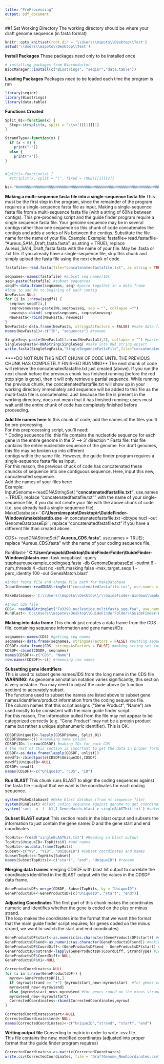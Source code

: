 ---
title: "PreProcessing"
output: pdf_document
---

##1.Set Working Directory
The working directory should be where your draft genome sequence (in fasta format)

```{r setup, include=FALSE}
knitr::opts_knit$set(root.dir = '\\Users\\mspoto\\Desktop\\Test')
setwd('\\Users\\mspoto\\Desktop\\Test')

```


__Install Packages__
These packages need only to be installed once 
```{r, eval=FALSE, echo=FALSE}

# installing packages from Bioconductor 
BiocManager::install(c("Biostrings", "seqinr","data.table"))

```


__Loading Packages__
Packages need to be loaded each time the program is run 
```{r, eval=FALSE, echo=FALSE}
library(seqinr)
library(Biostrings)
library(data.table)

```


__Functions Created__
```{r, eval=FALSE, echo=FALSE}

Split_01<-function(x) {
  Step<-strsplit(x, split = "\\s+")[[1]][1]
}

StrandType<-function(x) { 
  if (x < 0) { 
    print("-")}
  else {
    print("+")}
}


#Split1<-function(x) {
  #strsplit(x, split = "|", fixed = TRUE)[[1]][2]}

Ns<-"NNNNNNNNNNNNNNNNNNNNNNNNNNNNNNNNNNNNNNNNNNNNNNNNNNNNNNNNNNNNNNNNNNNNNNNNNNNNNNNNNNNNNNNNNNNNNNNNNNNNNNNNNNNNNNNNNNNNNNNN" #to add between contigs 

```

__Making a multi-sequence fasta file into a single-sequence fasta file__
This must be the first step in the program, since the remainder of the program requires a single-sequence fasta file as input. 
Making a single-sequence fasta file from a multi-sequence fasta file (with a string of 60Ns between contigs). 
This pre-procesing script and the guide finder program require a single sequence fasta file. Your genome sequence may be in several contigs rather than one sequence 
so this chunk of code concatenates the contigis and adds a series of Ns between the contigs. Substitute the file name for the name of your file. 
Example: Example: fastafile<-read.fasta(file= "Aureus_SA14_Draft_fasta.fasta", as.string = TRUE); replace Aureus_SA14_Draft_fasta.fasta with the name of your file. May be .fasta or .txt file. 
If you already have a single-sequence file, skip this chuck and simply upload the fasta file using the next chunk of code. 


```{r, eval=FALSE, echo=FALSE}
fastafile<-read.fasta(file="concatenatedfastafile.txt", as.string = TRUE) #read in fasta file

seqnames<-names(fastafile) #subset seq names/IDs
seq<-paste(fastafile) #subset sequences
seqdf<-data.frame(seqnames, seq) #paste together in a data frame 
#loop to add Ns to begining of each contig
NewFasta<-NULL 
for (i in 1:nrow(seqdf)) { 
  seqrow<-seqdf[i,]
  seqrow$newseq<-paste(Ns,seqrow$seq, sep = "", collapse ="")
  newseqs<-cbind( seqrow$seqnames, seqrow$newseq)
  NewFasta<-rbind(NewFasta, newseqs)
}
NewFasta1<-data.frame(NewFasta, stringsAsFactors = FALSE) #make data frame
names(NewFasta1)<-c("ID", "sequences") #rename

SingleSeq<-paste(NewFasta1[1:nrow(NewFasta1),2], collapse = "") #paste together sequences 
SingleSeqFasta<-DNAString(SingleSeq) #make into DNA string object 
write.fasta(SingleSeqFasta,"SingleSequenceFastaFile",file="concatenatedfastafile.txt") #write out to fasta file 
```

****DO NOT RUN THIS NEXT CHUNK OF CODE UNTIL THE PREVIOUS CHUNK HAS COMPLETELY FINISHED RUNNING** 
The next chunk of code will retrieve the concatenatedfastafile.txt just created (above). If you run the next chunk before the previous chunk has finished running
(before the red stop sign is gone), then it will only retrieve a partial sequence. While running the previous chunk, the concatenatedfastafile.txt will show up
in your working directory immediately and sequence will be added to this file as the multi-fasta file is concatenated. Just because the file is present in the working directory, does not mean that it has finished running; users must wait until the entire chunk of code has completely finished before proceeding.


__Add file names here__ 
In this chunk of code, add the names of the files you'll be pre-processing.  
For this preprocessing script, you'll need:  
* Coding sequence file: this file contains the nucleotide sequence for each gene in the entire genome in the 5' --> 3' direction 
* Fasta file: this file contains the entire nucleotide sequence of the genome. For draft genomes, this file may be broken up into different  
contigs within the same file. However, the guide finder program requires a single-sequence fasta file as input.  
For this reason, the previous chuck of code has concatenated these chuncks of sequence into one contiguous sequence. Here, input this new, concatenated sequence.  
Add the names of your files here:  
Example:  
InputGenome<-readDNAStringSet( __"concatenatedfastafile.txt"__, use.names = TRUE); replace "concatenatedfastafile.txt"" with the name of your single-sequence file, if you did not create your file with the above chunk of code  
(i.e. you already had a single-sequence file).  
MakeDatabase<-' __C:\\Users\\mspoto\\Desktop\\r\\GuideFinder-Windows\\makeblastdb.exe__ -in concatenatedfastafile.txt -dbtype nucl -out GenomeDatabaseEpi' ; replace "concatenatedfastafile.txt" if you have a different file than created above. 

CDS<- readDNAStringSet(" __Aureus_CDS.fasta__", use.names = TRUE); replace "Aureus_CDS.fasta" with the name of your coding sequence file. 

RunBlast<-' __C:\\Users\\mspoto\\Desktop\\GuideFinderFolder\\GuideFinder-Windows\\blastn.exe__ -task megablast -query staphaureusexample_codingseq.fasta -db GenomeDatabaseEpi -outfmt 6 -num_threads 4 -dust no -soft_masking false -max_target_seqs 1 -perc_identity 100 -out GenesMatch.blast'

```{r, eval=FALSE, echo=FALSE}
#Input fasta file and change file path for MakeDatabase
InputGenome<-readDNAStringSet("concatenatedfastafile.txt", use.names = TRUE)

MakeDatabase<-'C:\\Users\\mspoto\\Desktop\\r\\GuideFinder-Windows\\makeblastdb.exe -in concatenatedfastafile.txt -dbtype nucl -out GenomeDatabaseEpi'

#Input CDS file
CDS<- readDNAStringSet("Tu3298_nucleotide_multifasta_seq.fsa", use.names = TRUE)
RunBlast<-'C:\\Users\\mspoto\\Desktop\\GuideFinderFolder\\GuideFinder-Windows\\blastn.exe -task megablast -query staphaureusexample_codingseq.fasta -db GenomeDatabaseEpi -outfmt 6 -num_threads 4 -dust no -soft_masking false -max_target_seqs 1 -perc_identity 100 -out GenesMatch.blast'

```


__Making into data frame__
This chunk just creates a data frame from the CDS file, containing sequence information and gene names/IDs  
```{r, eval=FALSE, echo=FALSE}
seqnames<-names(CDS) #getting seq names 
seqnames<-data.frame(seqnames, stringsAsFactors = FALSE) #putting sequence names into DF
CDSDF<-data.frame(CDS, stringsAsFactors = FALSE) #making string set into a data frame
CDSDF<-cbind(CDSDF, seqnames)
names(CDSDF)<-c("CDS", "Name")
row.names(CDSDF)<-c() #removing row names 

```

__Subsetting gene identifiers__  
This is used to subset gene names/IDS from the long name in the CDS file  
__WARNING:__ As geonome annotation notation varies significantly, this section is very unstable. You may need to adjust the code above (in function section) to accurately subset.  
The functions used to subset the names are listed above to subset gene names/identifiers/product information from the coding sequence file.  
The column names that this script assigns ("Gene Product", "Name") are used mostly to be consistent with the main guide finder script.  
For this reason, The information pulled from the file may not appear to be categorized correctly (e.g. "Gene Product" may not be a protein product name but rather a unique alphanumeric identifier). This is OK.
```{r}
CDSDF$UniqueID<-lapply(CDSDF$Name, Split_01)
CDSDF$Name<-c() #removing name column 
CDSDF$ID<-1:nrow(CDSDF) #making IDs for each CDS
# the rest of this section is important to get the data in proper formatting for merging later 
CDSDF<-as.data.frame(lapply(CDSDF, unlist))
newdf1<-cbind(paste(CDSDF$UniqueID),CDSDF)
newdf1$UniqueID<-NULL
CDSDF<-newdf1
names(CDSDF)<-c("UniqueID", "CDS", "ID")

```

__Run BLAST__
This chunk runs BLAST to align the coding sequences against the fasta file -- output that we want is the coordinates for each coding sequence.
```{r, echo=FALSE, eval=FALSE}
system(MakeDatabase) #Make blast databse (from nt sequence file)
system(RunBlast) #blast coding sequence against genome to get coordinates (later used to also pick up puative promoter region)
system('sort -u -f -k1,1 GenesMatch.blast > singleBLASThit.txt') #select only one top hit from hits
```

__Subset BLAST output__
This section reads in the blast output and subsets the information to just contain the gene name/ID and the gene start and end coordinates
```{r}
TopHits<-fread("singleBLASThit.txt") #Reading in blast output
TopHits$UniqueID<-TopHits$V1 #add names
TopHits<-as.data.frame(TopHits)
Subset<-c("V9", "V10", "UniqueID") #subset coordinates and names 
SubsetTopHits<-TopHits[Subset]
names(SubsetTopHits)<-c("start", "end", "UniqueID") #rename
```

__Merging data frames__
merging CDSDF with blast hit output to correlate the coordinates identified in the BLAST output with the values in the CDSDF data frame. 
```{r, echo=FALSE, eval=FALSE}
GeneProductsDF<-merge(CDSDF, SubsetTopHits, by = "UniqueID")
GeneProductsDF<-GeneProductsDF[c("UniqueID", "start", "end")]
```

__Adjusting Coordinates__
The first part of this chunk makes the coordinates numeric and identifies whether the gene is coded on the plus or minus strand.  
The loop makes the coordinates into the format that we want (the format that the main guide finder script requires; for genes coded on the minus strand, we want to switch the start and end coordinates)
```{r, echo=FALSE, eval=FALSE}
GeneProductsDF$start<-as.numeric(as.character(GeneProductsDF$start)) #making start coordinate numeric
GeneProductsDF$end<-as.numeric(as.character(GeneProductsDF$end)) #making end coordinate numeric
GeneProductsDF$CoordDiff<-(GeneProductsDF$end - GeneProductsDF$start) #finding the difference between coordinates; if difference b/t coordinates is negative, gene coded on minus strand
GeneProductsDF$strand<-lapply(GeneProductsDF$CoordDiff, StrandType) #Identifying if the gene is coded on plus or minus strand (based on direction of coordinates/coordinates differences)
GeneProductsDF$CoordDiff<-NULL
GeneProductsDF$V1<-NULL

CorrectedCoordinates<-NULL
for (i in 1:nrow(GeneProductsDF)) {
  myrow<-GeneProductsDF[i,]
  if (myrow$strand == "+") {myrow$start_new<-myrow$start  #for genes coded on the plus strand; keep coordinates the same (start= start; end=end)
  myrow$end_new<-myrow$end}
  else {myrow$start_new<-myrow$end #for genes coded on the minus strand, switch start and end coordinates so that they are in the orientation required by the guide finder program
  myrow$end_new<-myrow$start}
  CorrectedCoordinates<-rbind(CorrectedCoordinates,myrow)
}

CorrectedCoordinates$start<-NULL
CorrectedCoordinates$end<-NULL
names(CorrectedCoordinates)<-c("UniqueID","strand", "start", "end")

```

__Writing output file__ 
Converting to matrix in order to write .csv file.  
This file contains the new, modified coordinates (adjusted into proper format that the guide finder program requires)
```{r}
CorrectedCoordinates<-as.matrix(CorrectedCoordinates)
write.csv(CorrectedCoordinates, file = "DraftGenome_NewCoordinates.csv", row.names = F )
```

